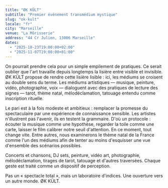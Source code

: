 ```yaml
---
title: "ØK KÜLT"
subtitle: "Premier événement transmédium mystique"
slug: "ok-kult"
locale: "fr"
city: "Marseille"
venue: "La Mûrisserie"
address: "44 Cr Julien, 13006 Marseille"
dates:
  - "2025-10-23T19:00:00+02:00"
  - "2025-11-07T19:00:00+01:00"
---
```


On pourrait prendre cela pour un simple empilement de pratiques. Ce serait oublier que l'art travaille depuis longtemps la lisière entre visible et invisible. ØK KÜLT propose de rendre cette lisière lisible : ici, les médiums se croisent au double sens du terme. Les médiums artistiques — musique, peinture, vidéo, photographie, voix — dialoguent avec des pratiques de lecture des signes — tarot, thème natal, mélodéclamation, tatouage entendu comme inscription rituelle.

Le pari est à la fois modeste et ambitieux : remplacer la promesse du spectaculaire par une expérience de connaissance sensible. Les artistes n'illustrent pas l'avenir, ils en testent la grammaire. D'où un protocole : écouter la musique comme une hypothèse, regarder la toile comme une carte, laisser le film calibrer notre seuil d'attention.
En ce moment, tout change vite. Entre autres, nous examinerons le thème natal de la France comme l'un des médiums afin de tenter au moins d'esquisser une vue d'ensemble des scénarios possibles.

Concerts et chansons, DJ sets, peinture, vidéo art, photographie, mélodéclamation, tirages de tarot, tatouage et d'autres traversées. Chaque geste est traité comme un dispositif de perception.

Pas un « spectacle total », mais un laboratoire d'indices. Une ouverture vers un autre monde. ØK KÜLT.
